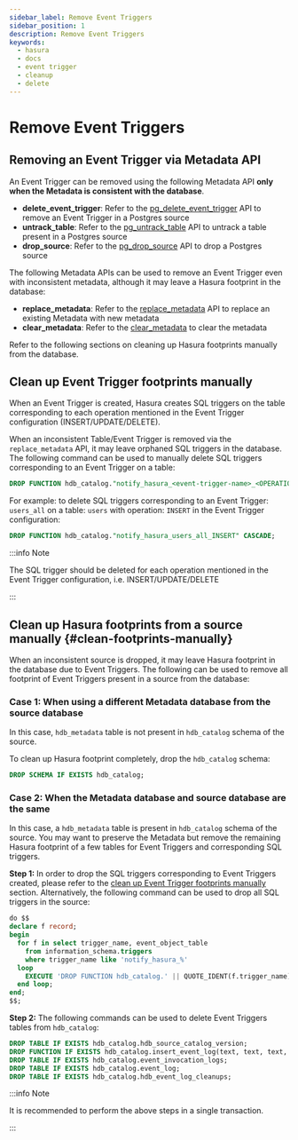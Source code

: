 ```yaml
---
sidebar_label: Remove Event Triggers
sidebar_position: 1
description: Remove Event Triggers
keywords:
  - hasura
  - docs
  - event trigger
  - cleanup
  - delete
---
```



# Remove Event Triggers

## Removing an Event Trigger via Metadata API

An Event Trigger can be removed using the following Metadata API **only when the Metadata is consistent with the
database**.

- **delete_event_trigger**: Refer to the
  [pg_delete_event_trigger](/api-reference/metadata-api/event-triggers.mdx#metadata-pg-delete-event-trigger) API to
  remove an Event Trigger in a Postgres source
- **untrack_table**: Refer to the
  [pg_untrack_table](/api-reference/metadata-api/table-view.mdx/#metadata-pg-untrack-table) API to untrack a table
  present in a Postgres source
- **drop_source**: Refer to the [pg_drop_source](/api-reference/metadata-api/source.mdx/#metadata-pg-drop-source) API to
  drop a Postgres source

The following Metadata APIs can be used to remove an Event Trigger even with inconsistent metadata, although it may
leave a Hasura footprint in the database:

- **replace_metadata**: Refer to the
  [replace_metadata](/api-reference/metadata-api/manage-metadata.mdx/#metadata-replace-metadata) API to replace an
  existing Metadata with new metadata
- **clear_metadata**: Refer to the
  [clear_metadata](/api-reference/metadata-api/manage-metadata.mdx/#metadata-clear-metadata) to clear the metadata

Refer to the following sections on cleaning up Hasura footprints manually from the database.

## Clean up Event Trigger footprints manually

When an Event Trigger is created, Hasura creates SQL triggers on the table corresponding to each operation mentioned in
the Event Trigger configuration (INSERT/UPDATE/DELETE).

When an inconsistent Table/Event Trigger is removed via the `replace_metadata` API, it may leave orphaned SQL triggers
in the database. The following command can be used to manually delete SQL triggers corresponding to an Event Trigger on
a table:

```sql
DROP FUNCTION hdb_catalog."notify_hasura_<event-trigger-name>_<OPERATION-NAME>" CASCADE;
```

For example: to delete SQL triggers corresponding to an Event Trigger: `users_all` on a table: `users` with operation:
`INSERT` in the Event Trigger configuration:

```sql
DROP FUNCTION hdb_catalog."notify_hasura_users_all_INSERT" CASCADE;
```

:::info Note

The SQL trigger should be deleted for each operation mentioned in the Event Trigger configuration, i.e.
INSERT/UPDATE/DELETE

:::

## Clean up Hasura footprints from a source manually {#clean-footprints-manually}

When an inconsistent source is dropped, it may leave Hasura footprint in the database due to Event Triggers. The
following can be used to remove all footprint of Event Triggers present in a source from the database:

### Case 1: When using a different Metadata database from the source database

In this case, `hdb_metadata` table is not present in `hdb_catalog` schema of the source.

To clean up Hasura footprint completely, drop the `hdb_catalog` schema:

```sql
DROP SCHEMA IF EXISTS hdb_catalog;
```

### Case 2: When the Metadata database and source database are the same

In this case, a `hdb_metadata` table is present in `hdb_catalog` schema of the source. You may want to preserve the
Metadata but remove the remaining Hasura footprint of a few tables for Event Triggers and corresponding SQL triggers.

**Step 1:** In order to drop the SQL triggers corresponding to Event Triggers created, please refer to the [clean up
Event Trigger footprints manually](/event-triggers/remove-event-triggers.mdx/#clean-up-event-trigger-footprints-manually) section.
Alternatively, the following command can be used to drop all SQL triggers in the source:

```sql
do $$
declare f record;
begin
  for f in select trigger_name, event_object_table
    from information_schema.triggers
    where trigger_name like 'notify_hasura_%'
  loop
    EXECUTE 'DROP FUNCTION hdb_catalog.' || QUOTE_IDENT(f.trigger_name) || ' CASCADE';
  end loop;
end;
$$;
```

**Step 2:** The following commands can be used to delete Event Triggers tables from `hdb_catalog`:

```sql
DROP TABLE IF EXISTS hdb_catalog.hdb_source_catalog_version;
DROP FUNCTION IF EXISTS hdb_catalog.insert_event_log(text, text, text, text, json);
DROP TABLE IF EXISTS hdb_catalog.event_invocation_logs;
DROP TABLE IF EXISTS hdb_catalog.event_log;
DROP TABLE IF EXISTS hdb_catalog.hdb_event_log_cleanups;
```

:::info Note

It is recommended to perform the above steps in a single transaction.

:::
